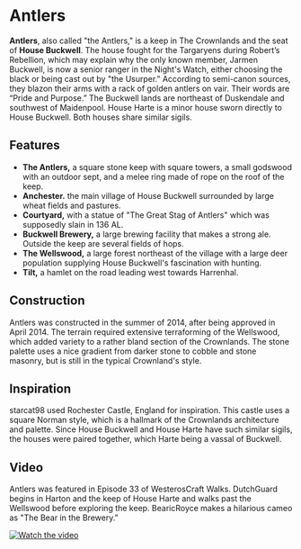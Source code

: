 
# Antlers

<ProjectDetails
  floatRight
  region="Crownlands"
  house="House Buckwell"
  type="Castle"
  status="In Progress"
  warp="undefined"
  projectLead="starcat98"
  dateStarted="January 3, 2014"
  dateCompleted="Invalid Date"
/>

**Antlers**, also called "the Antlers," is a keep in The Crownlands and the seat of **House Buckwell**. The house fought for the Targaryens during Robert’s Rebellion, which may explain why the only known member, Jarmen Buckwell, is now a senior ranger in the Night's Watch, either choosing the black or being cast out by "the Usurper." According to semi-canon sources, they blazon their arms with a rack of golden antlers on vair. Their words are “Pride and Purpose.” The Buckwell lands are northeast of Duskendale and southwest of Maidenpool. House Harte is a minor house sworn directly to House Buckwell. Both houses share similar sigils.

## Features

- **The Antlers,** a square stone keep with square towers, a small godswood with an outdoor sept, and a melee ring made of rope on the roof of the keep.
- **Anchester.** the main village of House Buckwell surrounded by large wheat fields and pastures.
- **Courtyard,** with a statue of "The Great Stag of Antlers" which was supposedly slain in 136 AL.
- **Buckwell Brewery,** a large brewing facility that makes a strong ale. Outside the keep are several fields of hops.
- **The Wellswood,** a large forest northeast of the village with a large deer population supplying House Buckwell's fascination with hunting.
- **Tilt,** a hamlet on the road leading west towards Harrenhal.

## Construction

Antlers was constructed in the summer of 2014, after being approved in April 2014. The terrain required extensive terraforming of the Wellswood, which added variety to a rather bland section of the Crownlands. The stone palette uses a nice gradient from darker stone to cobble and stone masonry, but is still in the typical Crownland's style.

## Inspiration

starcat98 used Rochester Castle, England for inspiration. This castle uses a square Norman style, which is a hallmark of the Crownlands architecture and palette. Since House Buckwell and House Harte have such similar sigils, the houses were paired together, which Harte being a vassal of Buckwell.

## Video

Antlers was featured in Episode 33 of WesterosCraft Walks. DutchGuard begins in Harton and the keep of House Harte and walks past the Wellswood before exploring the keep. BearicRoyce makes a hilarious cameo as "The Bear in the Brewery."

[![Watch the video](https://img.youtube.com/vi/2BAqYAub-Y0/0.jpg)](https://www.youtube.com/embed/2BAqYAub-Y0)
